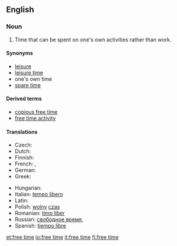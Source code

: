 ==English==
{{wikipedia|Leisure}}

===Noun===
{{en-noun|sg=[[free]] [[time]]|-}}

# Time that can be spent on one's own activities rather than work.
#: {{rfexample}}

====Synonyms====
* [[leisure]]
* [[leisure time]]
* one's own time<!--not idiomatic; do not wikify-->
* [[spare time]]

====Derived terms====
* [[copious free time]]<!--see Wikipedia article-->
* [[free time activity]]

====Translations====
{{trans-top|time that can be spent on one's own activities rather than work}}
* Czech: {{t-|cs|volný čas|m}}
* Dutch: {{t+|nl|vrijetijd|m}}
* Finnish: {{t-|fi|vapaa-aika}}
* French: {{t+|fr|temps libre|m}}, {{t+|fr|loisir|m}}
* German: {{t+|de|Freizeit|f}}
* Greek: {{t+|el|ελεύθερος χρόνος|sc=Grek}}
{{trans-mid}}
* Hungarian: {{t|hu|szabadidő}}
* Italian: [[tempo libero]] {{m}}
* Latin: {{t-|la|otium|n}}
* Polish: [[wolny]] [[czas]] {{m}}
* Romanian: [[timp liber]]
* Russian: [[свободное время]], {{t+|ru|досуг|sc=Cyrl}}
* Spanish: [[tiempo libre]]
{{trans-bottom}}

[[et:free time]]
[[io:free time]]
[[it:free time]]
[[fi:free time]]